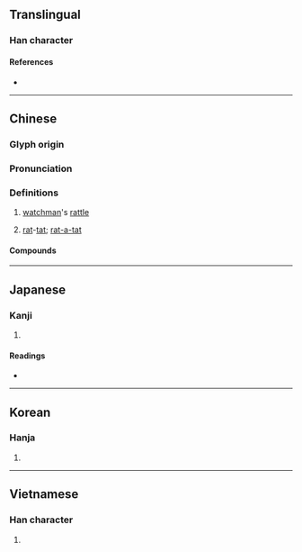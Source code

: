 {{character info/new}}
==Translingual==

===Han character===
{{Han char|rn=75|rad=木|as=07|sn=11|four=47927|canj=DQJL|ids=⿰木邦}}

====References====
* {{Han ref|kx=0528.110|dkj=14831|dj=0917.010|hdz=21192.060|uh=6886|ud=26758|bh=B1F5|bd=45557}}

----

==Chinese==
{{zh-forms}}

===Glyph origin===
{{Han etym}}

===Pronunciation===
{{zh-pron
|m=bāng
|c=bong1
|mn=pang
|mc=y
|oc=y
|ma=
|cat=n
}}

===Definitions===
{{zh-hanzi}}

# [[watchman]]'s [[rattle]]
# {{lb|zh|onomatopoeia}} [[rat]]-[[tat]]; [[rat-a-tat-tat|rat-a-tat]]

====Compounds====
{{zh-der|梆子|喪梆|南梆子|梆子腔|梆硬|硬梆梆|緊梆梆|老梆子}}

----

==Japanese==

===Kanji===
{{ja-kanji|grade=|rs=木07}}

# {{rfdef|ja|sort=木07}}

====Readings====
* {{ja-readings|on=[[ほう]] (hō)|kun=}}

----

==Korean==

===Hanja===
{{ko-hanja|hangeul=방|eumhun=|rv=bang|mr=pang|y=pang}}

# {{rfdef|ko|sort=木07}}

----

==Vietnamese==

===Han character===
{{vi-hantu|[[bương]], [[bang]]|rs=木07}}

# {{rfdef|vi|sort=木07}}